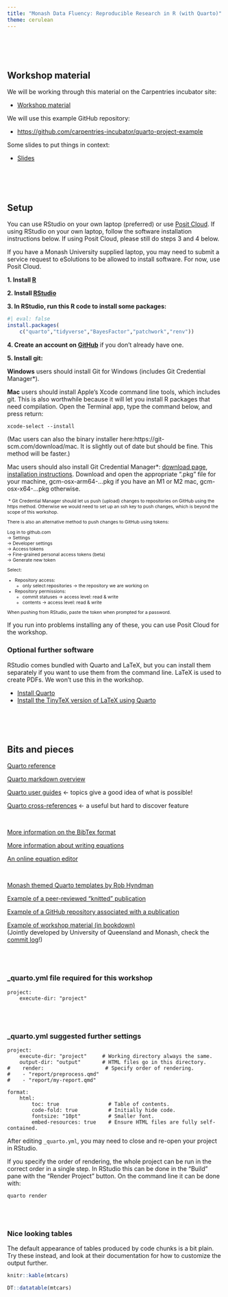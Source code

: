 ```yaml
---
title: "Monash Data Fluency: Reproducible Research in R (with Quarto)"
theme: cerulean
---
```



<br>
<br>
<br>

## Workshop material

We will be working through this material on the Carpentries incubator site:

* [Workshop material](https://carpentries-incubator.github.io/reproducible-publications-quarto/index.html){target="_blank"}

We will use this example GitHub repository:

* <https://github.com/carpentries-incubator/quarto-project-example>{target="_blank"}

Some slides to put things in context:

* [Slides](slideshow.html){target="_blank"}

<br>
<br>
<br>

## Setup

You can use RStudio on your own laptop (preferred) or use [Posit Cloud](https://posit.cloud/). If using RStudio on your own laptop, follow the software installation instructions below. If using Posit Cloud, please still do steps 3 and 4 below.

If you have a Monash University supplied laptop, you may need to submit a service request to eSolutions to be allowed to install software. For now, use Posit Cloud.

**1. Install [R](https://cran.r-project.org/index.html)**

**2. Install [RStudio](https://posit.co/download/rstudio-desktop/)**

**3. In RStudio, run this R code to install some packages:**

```r
#| eval: false
install.packages(
    c("quarto","tidyverse","BayesFactor","patchwork","renv"))
```

**4. Create an account on [GitHub](https://github.com/)** if you don't already have one.

**5. Install git:**

**Windows** users should install Git for Windows (includes Git Credential Manager*).

**Mac** users should install Apple's Xcode command line tools, which includes git. This is also worthwhile because it will let you install R packages that need compilation. Open the Terminal app, type the command below, and press return:

```
xcode-select --install
```

(Mac users can also the binary installer here: ​​https://git-scm.com/download/mac. It is slightly out of date but should be fine. This method will be faster.)

Mac users should also install Git Credential Manager*: [download page](https://github.com/git-ecosystem/git-credential-manager/releases/), [installation instructions](https://github.com/GitCredentialManager/git-credential-manager/blob/release/docs/install.md). Download and open the appropriate ".pkg" file for your machine, gcm-osx-arm64-...pkg if you have an M1 or M2 mac, gcm-osx-x64-...pkg otherwise.

::: {style="font-size: 75%"}
&nbsp;* Git Credential Manager should let us push (upload) changes to repositories on GitHub using the https method. Otherwise we would need to set up an ssh key to push changes, which is beyond the scope of this workshop.

There is also an alternative method to push changes to GitHub using tokens:

Log in to github.com
<br>→ Settings
<br>→ Developer settings
<br>→ Access tokens
<br>→ Fine-grained personal access tokens (beta)
<br>→ Generate new token

Select:

* Repository access:
    * only select repositories → the repository we are working on
* Repository permissions:
    * commit statuses → access level: read & write
    * contents → access level: read & write

When pushing from RStudio, paste the token when prompted for a password.
:::

If you run into problems installing any of these, you can use Posit Cloud for the workshop.

### Optional further software

RStudio comes bundled with Quarto and LaTeX, but you can install them separately if you want to use them from the command line. LaTeX is used to create PDFs. We won't use this in the workshop.

* [Install Quarto](https://quarto.org/docs/get-started/)
* [Install the TinyTeX version of LaTeX using Quarto](https://quarto.org/docs/output-formats/pdf-engine.html)



<br>
<br>
<br>

## Bits and pieces

[Quarto reference](https://quarto.org/docs/reference/)

[Quarto markdown overview](https://quarto.org/docs/authoring/markdown-basics.html)

[Quarto user guides](https://quarto.org/docs/guide/) ← topics give a good idea of what is possible!

[Quarto cross-references](https://quarto.org/docs/authoring/cross-references.html) ← a useful but hard to discover feature

<br>

[More information on the BibTex format](https://www.bibtex.com/format/)

[More information about writing equations](https://en.wikibooks.org/wiki/LaTeX/Mathematics)

[An online equation editor](https://latexeditor.lagrida.com/)

<br>

[Monash themed Quarto templates by Rob Hyndman](https://robjhyndman.com/hyndsight/quarto_templates.html)


[Example of a peer-reviewed "knitted" publication](https://f1000research.com/articles/5-1408)

[Example of a GitHub repository associated with a publication](https://github.com/czbiohub/tabula-muris)

[Example of workshop material (in bookdown)](https://github.com/swbioinf/scRNAseqInR_Doco/)
<br>(Jointly developed by University of Queensland and Monash, check the [commit log](https://github.com/swbioinf/scRNAseqInR_Doco/commits/main)!)

<br>
<br>

### _quarto.yml file required for this workshop

```
project:
    execute-dir: "project"
```

<br>
<br>

### _quarto.yml suggested further settings

```
project:
    execute-dir: "project"     # Working directory always the same.
    output-dir: "output"       # HTML files go in this directory.
#    render:                    # Specify order of rendering.
#    - "report/preprocess.qmd"
#    - "report/my-report.qmd"

format:
    html:
        toc: true                # Table of contents.
        code-fold: true          # Initially hide code.
        fontsize: "10pt"         # Smaller font.
        embed-resources: true    # Ensure HTML files are fully self-contained.
```

After editing `_quarto.yml`, you may need to close and re-open your project in RStudio.

If you specify the order of rendering, the whole project can be run in the correct order in a single step. In RStudio this can be done in the "Build" pane with the "Render Project" button. On the command line it can be done with:

```
quarto render
```

<br>
<br>

### Nice looking tables

The default appearance of tables produced by code chunks is a bit plain. Try these instead, and look at their documentation for how to customize the output further.

```r
knitr::kable(mtcars)

DT::datatable(mtcars)
```
